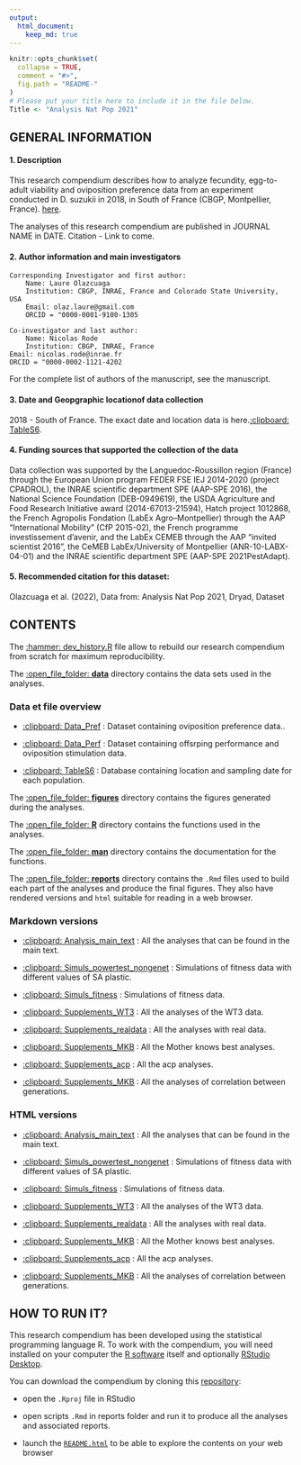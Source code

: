 ```yaml
---
output: 
  html_document:
    keep_md: true
---
```


<!-- README.md is generated from README.Rmd. Please edit that file -->

```r
knitr::opts_chunk$set(
  collapse = TRUE,
  comment = "#>",
  fig.path = "README-"
)
# Please put your title here to include it in the file below.
Title <- "Analysis Nat Pop 2021"
```

## GENERAL INFORMATION

####  1. Description
This research compendium describes how to analyze fecundity, egg-to-adult viability and oviposition preference data from an experiment conducted in D. suzukii in 2018, in South of France (CBGP, Montpellier, France). [here](https://github.com/nrode/NatPop2021).

The analyses of this research compendium are published in JOURNAL NAME in DATE. 
Citation - Link to come. 

####  2. Author information and main investigators
	Corresponding Investigator and first author:
		Name: Laure Olazcuaga
		Institution: CBGP, INRAE, France and Colorado State University, USA
		Email: olaz.laure@gmail.com
		ORCID = "0000-0001-9100-1305

	Co-investigator and last author: 
		Name: Nicolas Rode
		Institution: CBGP, INRAE, France
    Email: nicolas.rode@inrae.fr
    ORCID = "0000-0002-1121-4202
For the complete list of authors of the manuscript, see the manuscript. 

####  3. Date and Geopgraphic locationof data collection
2018 - South of France. 
The exact date and location data is here.[:clipboard: TableS6](data/TableS6.csv). 

####  4. Funding sources that supported the collection of the data
Data collection was supported by the Languedoc-Roussillon region (France) through the European Union program FEDER FSE IEJ 2014-2020 (project CPADROL), the INRAE scientific department SPE (AAP-SPE 2016), the National Science Foundation (DEB-0949619), the USDA Agriculture and Food Research Initiative award (2014-67013-21594), Hatch project 1012868, the French Agropolis Fondation (LabEx Agro–Montpellier) through the AAP “International Mobility” (CfP 2015-02), the French programme investissement d'avenir, and the LabEx CEMEB through the AAP "invited scientist 2016", the CeMEB LabEx/University of Montpellier (ANR-10-LABX-04-01) and the INRAE scientific department SPE (AAP-SPE 2021PestAdapt).

####  5. Recommended citation for this dataset:
Olazcuaga et al. (2022), Data from: Analysis Nat Pop 2021, Dryad, Dataset


## CONTENTS

The [:hammer: dev_history.R](dev_history.R) file allow to rebuild our research compendium from scratch for maximum reproducibility.

The [:open_file_folder: **data**](data/) directory contains the data sets used in the analyses. 

### Data et file overview
 - [:clipboard: Data_Pref](data/DATACOMPLET_PREF.csv) : Dataset containing oviposition preference data..

 - [:clipboard: Data_Perf](data/DATACOMPLET_PERF.csv) : Dataset containing offsrping performance and oviposition stimulation data.
 
 - [:clipboard: TableS6](data/TableS6.csv) : Database containing location and sampling date for each population. 


The [:open_file_folder: **figures**](figures/) directory contains the figures generated during the analyses.

The [:open_file_folder: **R**](R/) directory contains the functions used in the analyses.

The [:open_file_folder: **man**](man/) directory contains the documentation for the functions.
  
The [:open_file_folder: **reports**](reports/) directory contains the `.Rmd` files used to build each part of the analyses and produce the final figures. They also have rendered versions and `html` suitable for reading in a web browser.

### Markdown versions

 - [:clipboard: Analysis_main_text](reports/maintext.Rmd) : All the analyses that can be found in the main text.

 - [:clipboard: Simuls_powertest_nongenet](reports/simuls_powertest_nongenet.Rmd) : Simulations of fitness data with different values of SA plastic.
 
 - [:clipboard: Simuls_fitness](reports/simuls_fitness.Rmd) : Simulations of fitness data.
 
 - [:clipboard: Supplements_WT3](reports/supplements_WT3.Rmd) : All the analyses of the WT3 data.
 
 - [:clipboard: Supplements_realdata](reports/supplements_realdata.Rmd) : All the analyses with real data.
 
 - [:clipboard: Supplements_MKB](reports/supplements_MotherKnowsBest.Rmd) : All the Mother knows best analyses. 
 
 - [:clipboard: Supplements_acp](reports/supplements_acp.Rmd) : All the acp analyses. 

 - [:clipboard: Supplements_MKB](reports/supplements_correlation_generation.Rmd) : All the analyses of correlation between generations. 
 
 
### HTML versions

 - [:clipboard: Analysis_main_text](reports/maintext.html) : All the analyses that can be found in the main text.

 - [:clipboard: Simuls_powertest_nongenet](reports/simuls_powertest_nongenet.html) : Simulations of fitness data with different values of SA plastic.
 
 - [:clipboard: Simuls_fitness](reports/simuls_fitness.html) : Simulations of fitness data.
 
 - [:clipboard: Supplements_WT3](reports/supplements_WT3.html) : All the analyses of the WT3 data.
 
 - [:clipboard: Supplements_realdata](reports/supplements_realdata.html) : All the analyses with real data.
 
 - [:clipboard: Supplements_MKB](reports/supplements_MotherKnowsBest.html) : All the Mother knows best analyses. 
 
 - [:clipboard: Supplements_acp](reports/supplements_acp.html) : All the acp analyses. 

 - [:clipboard: Supplements_MKB](reports/supplements_correlation_generation.html) : All the analyses of correlation between generations. 


## HOW TO RUN IT?

This research compendium has been developed using the statistical programming language R. To work with the compendium, you will need
installed on your computer the [R software](https://cloud.r-project.org/)
itself and optionally [RStudio Desktop](https://rstudio.com/products/rstudio/download/).

You can download the compendium by cloning this [repository](https://github.com/nrode/NatPop2021.git):
  
  - open the `.Rproj` file in RStudio

  - open scripts `.Rmd` in reports folder and run it to produce all the analyses and associated reports.
  
  - launch the [`README.html`](README.html) to be able to explore the contents on your web browser


